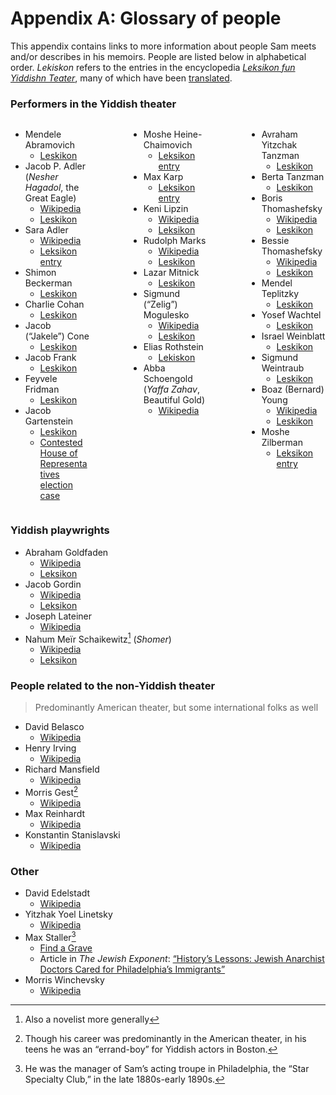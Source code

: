 # Appendix A: Glossary of people {.unnumbered}

This appendix contains links to more information about people Sam meets and/or describes in his memoirs.
People are listed below in alphabetical order.
_Lekiskon_ refers to the entries in the encyclopedia [_Leksikon fun Yiddishn Teater_](https://en.wikipedia.org/wiki/Leksikon_fun_yidishn_teater), many of which have been [translated](https://www.museumoffamilyhistory.com/yt/lex-biography.htm).

### Performers in the Yiddish theater

:::: {.columns}

::: {.column width="30%"}



- Mendele Abramovich
  - [Leskikon](https://www.museumoffamilyhistory.com/yt/lex/A/abramovich-max.htm)
- Jacob P. Adler (*Nesher Hagadol*, the Great Eagle)
  - [Wikipedia](https://en.wikipedia.org/wiki/Jacob_Pavlovich_Adler)
  - [Leskikon](https://www.museumoffamilyhistory.com/yt/lex/A/adler-jacob-p.htm)
- Sara Adler
  - [Wikipedia](https://en.wikipedia.org/wiki/Sara_Adler)
  - [Leksikon entry](https://www.museumoffamilyhistory.com/yt/lex/A/adler-sarah.htm)
- Shimon Beckerman
  - [Leskikon](https://www.museumoffamilyhistory.com/yt/lex/B/bekerman-simeon.htm)
- Charlie Cohan
  - [Leskikon](https://www.museumoffamilyhistory.com/yt/lex/C/cohan-charlie.htm)
- Jacob ("Jakele") Cone
  - [Leskikon](https://www.museumoffamilyhistory.com/yt/lex/C/cone-jacob.htm)
- Jacob Frank
  - [Leskikon](https://www.museumoffamilyhistory.com/yt/lex/F/frank-jacob.htm)
- Feyvele Fridman
  - [Leskikon](https://www.museumoffamilyhistory.com/yt/lex/F/fridman-feyvele.htm)
- Jacob Gartenstein
  - [Leskikon](https://www.museumoffamilyhistory.com/yt/lex/G/gartenstein-jacob.htm)
  - [Contested House of Representatives election case](https://www.amazon.com/Contested-Election-Jacob-Gartenstein-Adolph-Sabath/dp/0265117615)

:::

::: {.column width="5%"}
:::

::: {.column width="30%"}

- Moshe Heine-Chaimovich
  - [Leksikon entry](https://www.museumoffamilyhistory.com/yt/lex/H/heine-chaimovich-morris.htm)
- Max Karp
  - [Leksikon entry](https://www.museumoffamilyhistory.com/yt/lex/K/karp-max.htm)
- Keni Lipzin
  - [Wikipedia](https://en.wikipedia.org/wiki/Keni_Liptzin)
  - [Leksikon](https://www.museumoffamilyhistory.com/yt/lex/L/lipzin-keni.htm)
- Rudolph Marks
  - [Wikipedia](https://en.wikipedia.org/wiki/Rudolph_Marks)
  - [Leskikon](https://www.museumoffamilyhistory.com/yt/lex/M/marks-rudolph.htm)
- Lazar Mitnick
  - [Leskikon](https://www.museumoffamilyhistory.com/yt/lex/M/mitnick-leiser.htm)
- Sigmund ("Zelig") Mogulesko
  - [Wikipedia](https://en.wikipedia.org/wiki/Sigmund_Mogulesko)
  - [Leskikon](https://www.museumoffamilyhistory.com/yt/lex/M/mogulesko-sigmund.htm)
- Elias Rothstein
  - [Lekiskon](https://www.museumoffamilyhistory.com/yt/lex/R/rothstein-elias.htm)
- Abba Schoengold (*Yaffa Zahav*, Beautiful Gold)
  - [Wikipedia](https://en.wikipedia.org/wiki/Abba_Schoengold)

:::

::: {.column width="5%"}
:::

::: {.column width="30%"}

- Avraham Yitzchak Tanzman
  - [Leskikon](https://www.museumoffamilyhistory.com/yt/lex/T/tanzman-avraham-itzhak.htm)
- Berta Tanzman
  - [Leskikon](https://www.museumoffamilyhistory.com/yt/lex/T/tanzman-berta.htm)
- Boris Thomashefsky
  - [Wikipedia](https://en.wikipedia.org/wiki/Boris_Thomashefsky)
  - [Leskikon](https://www.museumoffamilyhistory.com/yt/lex/T/thomashefsky-boris.htm)
- Bessie Thomashefsky
  - [Wikipedia](https://en.wikipedia.org/wiki/Bessie_Thomashefsky)
  - [Leskikon](https://www.museumoffamilyhistory.com/yt/lex/T/thomashefsky-bessie.htm)
- Mendel Teplitzky
  - [Leskikon](https://www.museumoffamilyhistory.com/yt/lex/T/teplitzky-mendel.htm)
- Yosef Wachtel
  - [Leskikon](https://www.museumoffamilyhistory.com/yt/lex/V/vakhtel-yosef.htm)
- Israel Weinblatt
  - [Leskikon](https://www.museumoffamilyhistory.com/yt/lex/W/weinblatt-israel.htm)
- Sigmund Weintraub
  - [Leskikon](https://www.museumoffamilyhistory.com/yt/lex/W/weintraub-sigmund.htm)
- Boaz (Bernard) Young
  - [Wikipedia](https://en.wikipedia.org/wiki/Boaz_Young)
  - [Leskikon](https://www.museumoffamilyhistory.com/yt/lex/Y/young-bernard.htm)
- Moshe Zilberman
  - [Leksikon entry](https://www.museumoffamilyhistory.com/yt/lex/Z/zilberman-moshe.htm)

:::

::::


### Yiddish playwrights

- Abraham Goldfaden
  - [Wikipedia](href="https://en.wikipedia.org/wiki/Abraham_Goldfaden)
  - [Leksikon](https://www.museumoffamilyhistory.com/yt/lex/G/goldfaden-abraham.htm)
- Jacob Gordin
  - [Wikipedia](https://en.wikipedia.org/wiki/Jacob_Gordin)
  - [Leksikon](https://www.museumoffamilyhistory.com/yt/lex/G/gordin-jacob.htm)
- Joseph Lateiner
  - [Wikipedia](https://en.wikipedia.org/wiki/Joseph_Lateiner)
- Nahum Meïr Schaikewitz^[Also a novelist more generally] (_Shomer_)
  - [Wikipedia](https://en.wikipedia.org/wiki/Nahum_Meir_Schaikewitz)
  - [Leksikon](https://www.museumoffamilyhistory.com/yt/lex/S/shomer-abraham.htm)


### People related to the non-Yiddish theater

> Predominantly American theater, but some international folks as well

- David Belasco
  - [Wikipedia](https://en.wikipedia.org/wiki/David_Belasco)
- Henry Irving
  - [Wikipedia](https://en.wikipedia.org/wiki/Henry_Irving)
- Richard Mansfield
  - [Wikipedia](https://en.wikipedia.org/wiki/Richard_Mansfield)
- Morris Gest^[Though his career was predominantly in the American theater, in his teens he was an "errand-boy" for Yiddish actors in Boston.]
  - [Wikipedia](https://en.wikipedia.org/wiki/Morris_Gest)
- Max Reinhardt
  - [Wikipedia](https://en.wikipedia.org/wiki/Max_Reinhardt)
- Konstantin Stanislavski
  - [Wikipedia](https://en.wikipedia.org/wiki/Konstantin_Stanislavski)


### Other

- David Edelstadt
  - [Wikipedia](https://en.wikipedia.org/wiki/David_Edelstadt)
- Yitzhak Yoel Linetsky
  - [Wikipedia](https://en.wikipedia.org/wiki/Yitzkhok_Yoel_Linetzky)
- Max Staller^[He was the manager of Sam's acting troupe in Philadelphia, the "Star Specialty Club," in the late 1880s-early 1890s.]
  - [Find a Grave](https://www.findagrave.com/memorial/33506807/max-staller)
  - Article in _The Jewish Exponent_: ["History's Lessons: Jewish Anarchist Doctors Cared for Philadelphia's Immigrants"](https://www.jewishexponent.com/historys-lessons-jewish-anarchist-doctors-cared-for-philadelphias-immigrants/)
- Morris Winchevsky
  - [Wikipedia](https://en.wikipedia.org/wiki/Morris_Winchevsky)
